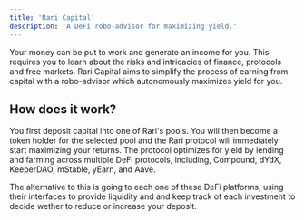 ```yaml
---
title: 'Rari Capital'
description: 'A DeFi robo-advisor for maximizing yield.'
---
```


Your money can be put to work and generate an income for you. This requires you to learn about the risks and intricacies of finance, protocols and free markets. Rari Capital aims to simplify the process of earning from capital with a robo-advisor which autonomously maximizes yield for you.

## How does it work?

You first deposit capital into one of Rari's pools. You will then become a token holder for the selected pool and the Rari protocol will immediately start maximizing your returns. The protocol optimizes for yield by lending and farming across multiple DeFi protocols, including, Compound, dYdX, KeeperDAO, mStable, yEarn, and Aave.

The alternative to this is going to each one of these DeFi platforms, using their interfaces to provide liquidity and and keep track of each investment to decide wether to reduce or increase your deposit. 